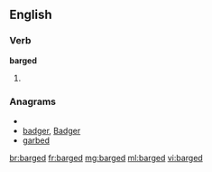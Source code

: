 ==English==

===Verb===
'''barged'''

# {{past of|[[barge]]}}

===Anagrams===
* {{alphagram|abdegr}}
* [[badger#English|badger]], [[Badger#English|Badger]]
* [[garbed#English|garbed]]

[[br:barged]]
[[fr:barged]]
[[mg:barged]]
[[ml:barged]]
[[vi:barged]]